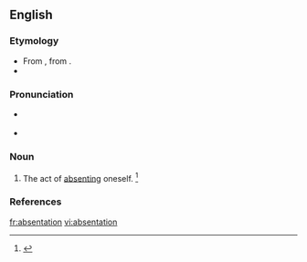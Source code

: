 ==English==

===Etymology===
* From {{etyl|ML.|en}} {{term|absentatio||lang=la}}, from {{term|absento||to be absent|lang=la}}.
* {{suffix|absent|ation}}

===Pronunciation===
* {{a|US}} {{IPA|/ˌæb.sənˈteɪ.ʃn̩/|/ˌæb.sɛnˈteɪ.ʃn̩/}}
* {{rhymes|eɪʃən}}

===Noun===
{{en-noun}}

# The act of [[absenting]] oneself. {{defdate|First attested in the early 19<sup>th</sup> century.}}<ref name=SOED>{{reference-book | last =| first = | authorlink =  | coauthors =  | editor =Brown, Lesley  | others =  | title = The Shorter Oxford English Dictionary | origdate =  | origyear = 1933| origmonth =  | url =  | format =  | accessdate =  | accessyear =  | accessmonth =  | edition = 5th | date =  | year =2003| month =  | publisher =Oxford University Press  | location =Oxford, UK | language =  | id =  | doi = | isbn =978-0-19-860575-7 | lccn = | ol = | pages =8| chapter =  | chapterurl =  | quote =}}</ref>

===References===
<references/>

[[fr:absentation]]
[[vi:absentation]]